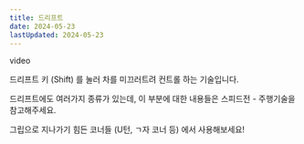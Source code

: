 ```yaml
---
title: 드리프트
date: 2024-05-23
lastUpdated: 2024-05-23
---
```


<Division className="mdRatio">video</Division>

드리프트 키 (Shift) 를 눌러 차를 미끄러트려 컨트롤 하는 기술입니다.

드리프트에도 여러가지 종류가 있는데, 이 부분에 대한 내용들은 <Link href="/docs/learn/speed/tech/optimize">스피드전 - 주행기술</Link>을 참고해주세요.

<Division className="mdTip">
    <Division className="mdTipText">그립으로 지나가기 힘든 코너들 (U턴, ㄱ자 코너 등) 에서 사용해보세요!</Division>
</Division>